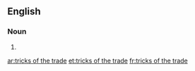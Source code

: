 ==English==

===Noun===
{{head|en|noun plural form|head=[[trick]]s [[of]] [[the]] [[trade]]}}

# {{plural of|trick of the trade|lang=en}}

[[ar:tricks of the trade]]
[[et:tricks of the trade]]
[[fr:tricks of the trade]]